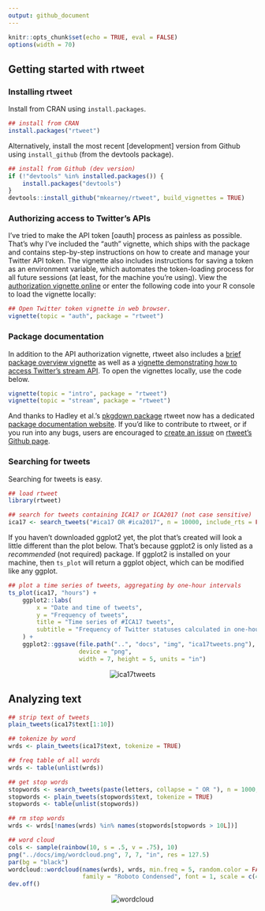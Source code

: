 ```yaml
---
output: github_document
---
```


```r
knitr::opts_chunk$set(echo = TRUE, eval = FALSE)
options(width = 70)
```

## Getting started with rtweet


### Installing rtweet

Install from CRAN using `install.packages`.

```r
## install from CRAN
install.packages("rtweet")
```

Alternatively, install the most recent [development] version from
Github using `install_github` (from the devtools package).

```r
## install from Github (dev version)
if (!"devtools" %in% installed.packages()) {
    install.packages("devtools")
}
devtools::install_github("mkearney/rtweet", build_vignettes = TRUE)
```

### Authorizing access to Twitter's APIs

I've tried to make the API token [oauth] process as painless as
possible. That's why I've included the "auth" vignette, which ships
with the package and contains step-by-step instructions on how to
create and manage your Twitter API token. The vignette also includes
instructions for saving a token as an environment variable, which
automates the token-loading process for all future sessions (at least,
for the machine you're using). View the
[authorization vignette online](https://mkearney.github.io/rtweet/articles/auth.html)
or enter the following code into your R console to load the vignette locally:

```r
## Open Twitter token vignette in web browser.
vignette(topic = "auth", package = "rtweet")
```

### Package documentation

In addition to the API authorization vignette, rtweet also includes a
[brief package overview vignette](https://mkearney.github.io/rtweet/articles/intro.html)
as well as a
[vignette demonstrating how to access Twitter's stream API](https://mkearney.github.io/rtweet/articles/stream.html). To
open the vignettes locally, use the code below.

```r
vignette(topic = "intro", package = "rtweet")
vignette(topic = "stream", package = "rtweet")
```

And thanks to Hadley et al.'s
[pkgdown package](https://github.com/hadley/pkgdown) rtweet now has a
dedicated
[package documentation website](https://mkearney.github.io/rtweet). If
you'd like to contribute to rtweet, or if you run into any bugs, users
are encouraged to
[create an issue](https://github.com/mkearney/rtweet/issues) on
[rtweet's Github page](https://github.com/mkearney/rtweet).

### Searching for tweets

Searching for tweets is easy.

```r
## load rtweet
library(rtweet)

## search for tweets containing ICA17 or ICA2017 (not case sensitive)
ica17 <- search_tweets("#ica17 OR #ica2017", n = 10000, include_rts = FALSE)
```

If you haven't downloaded ggplot2 yet, the plot that's created will
look a little different than the plot below. That's because ggplot2 is
only listed as a *recommended* (not required) package. If ggplot2 is
installed on your machine, then `ts_plot` will return a ggplot object,
which can be modified like any ggplot.

```r
## plot a time series of tweets, aggregating by one-hour intervals
ts_plot(ica17, "hours") +
    ggplot2::labs(
        x = "Date and time of tweets",
        y = "Frequency of tweets",
        title = "Time series of #ICA17 tweets",
        subtitle = "Frequency of Twitter statuses calculated in one-hour intervals."
    ) +
    ggplot2::ggsave(file.path("..", "docs", "img", "ica17tweets.png"),
                    device = "png",
                    width = 7, height = 5, units = "in")
```

<p align="center">
<img src="img/ica17tweets.png" alt="ica17tweets">
</p>



## Analyzing text

```r
## strip text of tweets
plain_tweets(ica17$text[1:10])

## tokenize by word
wrds <- plain_tweets(ica17$text, tokenize = TRUE)

## freq table of all words
wrds <- table(unlist(wrds))

## get stop words
stopwords <- search_tweets(paste(letters, collapse = " OR "), n = 1000, include_rts = FALSE)
stopwords <- plain_tweets(stopwords$text, tokenize = TRUE)
stopwords <- table(unlist(stopwords))

## rm stop words
wrds <- wrds[!names(wrds) %in% names(stopwords[stopwords > 10L])]

## word cloud
cols <- sample(rainbow(10, s = .5, v = .75), 10)
png("../docs/img/wordcloud.png", 7, 7, "in", res = 127.5)
par(bg = "black")
wordcloud::wordcloud(names(wrds), wrds, min.freq = 5, random.color = FALSE, colors = cols,
                     family = "Roboto Condensed", font = 1, scale = c(4.75, .75))
dev.off()
```


<p align="center">
<img src="img/wordcloud.png" alt="wordcloud">
</p>
